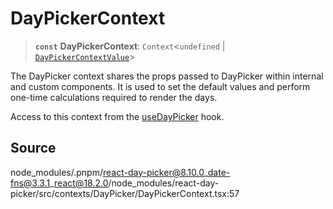 # DayPickerContext

<a id="undefined" name="undefined"></a>

> **`const`** **DayPickerContext**: `Context`\<`undefined` \| [`DayPickerContextValue`](/docs/api/main/interfaces/DayPickerContextValue.md)\>

The DayPicker context shares the props passed to DayPicker within internal
and custom components. It is used to set the default values and perform
one-time calculations required to render the days.

Access to this context from the [useDayPicker](/docs/api/main/functions/useDayPicker.md) hook.

## Source

node\_modules/.pnpm/react-day-picker@8.10.0\_date-fns@3.3.1\_react@18.2.0/node\_modules/react-day-picker/src/contexts/DayPicker/DayPickerContext.tsx:57
